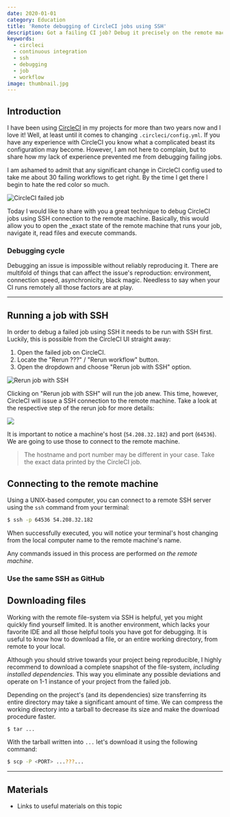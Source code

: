 ```yaml
---
date: 2020-01-01
category: Education
title: 'Remote debugging of CircleCI jobs using SSH'
description: Got a failing CI job? Debug it precisely on the remote machine using SSH in minutes.
keywords:
  - circleci
  - continuous integration
  - ssh
  - debugging
  - job
  - workflow
image: thumbnail.jpg
---
```


## Introduction

I have been using [CircleCI](https://circleci.com/) in my projects for more than two years now and I love it! Well, at least until it comes to changing `.circleci/config.yml`. If you have any experience with CircleCI you know what a complicated beast its configuration may become. However, I am not here to complain, but to share how my lack of experience prevented me from debugging failing jobs.

I am ashamed to admit that any significant change in CircleCI config used to take me about 30 failing workflows to get right. By the time I get there I begin to hate the red color so much.

![CircleCI failed job](images/circleci-failed-job.png)

Today I would like to share with you a great technique to debug CircleCI jobs using SSH connection to the remote machine. Basically, this would allow you to open the \_exact state of the remote machine that runs your job, navigate it, read files and execute commands.

### Debugging cycle

Debugging an issue is impossible without reliably reproducing it. There are multifold of things that can affect the issue's reproduction: environment, connection speed, asynchronicity, black magic. Needless to say when your CI runs remotely all those factors are at play.

---

## Running a job with SSH

In order to debug a failed job using SSH it needs to be run with SSH first. Luckily, this is possible from the CircleCI UI straight away:

1. Open the failed job on CircleCI.
1. Locate the "Rerun ???" / "Rerun workflow" button.
1. Open the dropdown and choose "Rerun job with SSH" option.

![Rerun job with SSH](images/circleci-rerun-ssh.png)

Clicking on "Rerun job with SSH" will run the job anew. This time, however, CircleCI will issue a SSH connection to the remote machine. Take a look at the respective step of the rerun job for more details:

![](images/enable-ssh.png)

It is important to notice a machine's host (`54.208.32.182`) and port (`64536`). We are going to use those to connect to the remote machine.

> The hostname and port number may be different in your case. Take the exact data printed by the CircleCI job.

## Connecting to the remote machine

Using a UNIX-based computer, you can connect to a remote SSH server using the `ssh` command from your terminal:

```bash
$ ssh -p 64536 54.208.32.182
```

When successfully executed, you will notice your terminal's host changing from the local computer name to the remote machine's name.

Any commands issued in this process are performed _on the remote machine_.

### Use the same SSH as GitHub

## Downloading files

Working with the remote file-system via SSH is helpful, yet you might quickly find yourself limited. It is another environment, which lacks your favorite IDE and all those helpful tools you have got for debugging. It is useful to know how to download a file, or an entire working directory, from remote to your local.

Although you should strive towards your project being reproducible, I highly recommend to download a complete snapshot of the file-system, _including installed dependencies_. This way you eliminate any possible deviations and operate on 1-1 instance of your project from the failed job.

Depending on the project's (and its dependencies) size transferring its entire directory may take a significant amount of time. We can compress the working directory into a tarball to decrease its size and make the download procedure faster.

```bash
$ tar ...
```

With the tarball written into `...` let's download it using the following command:

```bash
$ scp -P <PORT> ...???...
```

---

## Materials

- Links to useful materials on this topic
